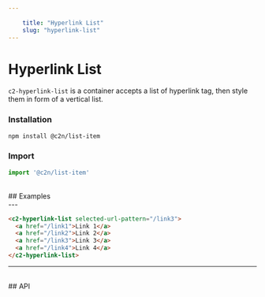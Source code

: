 ```yaml
---
    
    title: "Hyperlink List"
    slug: "hyperlink-list"
---
```




# Hyperlink List

`c2-hyperlink-list` is a container accepts a list of hyperlink tag, then style them in form of a vertical list.

### Installation

```bash tag=CodeBlock
npm install @c2n/list-item
```

### Import

```typescript tag=CodeBlock
import '@c2n/list-item'
```

<br />
## Examples
<br />
---

```html tag=MdxCodeBlock,compact=true
<c2-hyperlink-list selected-url-pattern="/link3">
  <a href="/link1">Link 1</a>
  <a href="/link2">Link 2</a>
  <a href="/link3">Link 3</a>
  <a href="/link4">Link 4</a>
</c2-hyperlink-list>
```

---

<br />
## API

<ApiTable componentTag="c2-hyperlink-list"></ApiTable>
